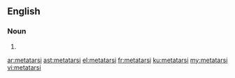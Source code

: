 ==English==

===Noun===
{{head|en|plural}}

# {{plural of|metatarsus|lang=en}}

[[ar:metatarsi]]
[[ast:metatarsi]]
[[el:metatarsi]]
[[fr:metatarsi]]
[[ku:metatarsi]]
[[my:metatarsi]]
[[vi:metatarsi]]